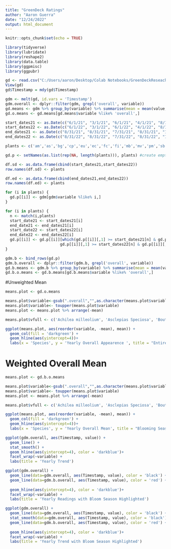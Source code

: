 ---
title: "GreenDeck Ratings"
author: "Aaron Guerra"
date: "12/24/2022"
output: html_document
---

```{r setup, include=FALSE}
knitr::opts_chunk$set(echo = TRUE)
```

```{r}
library(tidyverse)
library(lubridate)
library(reshape2)
library(data.table)
library(ggpmisc)
library(ggpubr)
```

```{r}
gd <- read.csv("C:/Users/aaron/Desktop/Colab Notebooks/GreenDeckReseach_dailymeans.csv")
View(gd)
gd$Timestamp = mdy(gd$Timestamp)

```

```{r}
gdm <- melt(gd, id.vars = 'Timestamp')
gdm.overall <- dplyr::filter(gdm, grepl('overall', variable))
gd.means <- gdm %>% group_by(variable) %>% summarise(mean = mean(value,na.rm = TRUE))
gd.o.means <- gd.means[gd.means$variable %like% 'overall',]
```

```{r}
start_dates21 <- as.Date(c("6/1/21", "3/1/21", "6/1/21", "4/1/21", "8/1/21", "2/1/21", "1/1/21", "6/1/21", "3/1/21", "5/1/21", "6/1/21", "2/1/21"), "%m/%d/%y")
start_dates22 <- as.Date(c("6/1/22", "3/1/22", "6/1/22", "4/1/22", "8/1/22", "2/1/22", "1/1/22", "6/1/22", "3/1/22", "5/1/22", "6/1/22", "2/1/22"), "%m/%d/%y")
end_dates21 <- as.Date(c("8/31/21", "8/31/21", "7/31/21", "8/31/21", "10/31/21", "4/30/21", "12/31/21", "7/31/21", "5/31/21", "7/31/21", "7/31/21", "9/30/21"), "%m/%d/%y")
end_dates22 <- as.Date(c("8/31/22", "8/31/22", "7/31/22", "8/31/22", "10/31/22", "4/30/22", "12/31/22", "7/31/22", "5/31/22", "7/31/22", "7/31/22", "9/30/22"), "%m/%d/%y")

plants <- c('am','as','bg','cp','eu','ec','fc','fi','mb','mv','pm','sb') #TODO: MAKE ALL VARIABLE NAMES UNIQUE IN ORIGINAL DOCUMENT

gd.p <- setNames(as.list(rep(NA, length(plants))), plants) #create empty df with keys = plant names

df.sd <- as.data.frame(cbind(start_dates21,start_dates22))
row.names(df.sd) <- plants

df.ed <- as.data.frame(cbind(end_dates21,end_dates22))
row.names(df.ed) <- plants

for (i in plants) {
  gd.p[[i]] <- gdm[gdm$variable %like% i,]
}

for (i in plants) {
  n <- match(i,plants)
  start_date21 <- start_dates21[i]
  end_date21 <- end_dates21[i]
  start_date22 <- start_dates22[i]
  end_date22 <- end_dates22[i]
  gd.p[[i]] <- gd.p[[i]][which(gd.p[[i]][,1] >= start_dates21[n] & gd.p[[i]][,1] <= end_dates21[n] |
                        gd.p[[i]][,1] >= start_dates22[n] & gd.p[[i]][,1] <= end_dates22[n]  ), ]
}

gdm.b <- bind_rows(gd.p)
gdm.b.overall <- dplyr::filter(gdm.b, grepl('overall', variable))
gd.b.means <- gdm.b %>% group_by(variable) %>% summarise(mean = mean(value,na.rm = TRUE))
gd.b.o.means <- gd.b.means[gd.b.means$variable %like% 'overall',]
```

#Unweighted Mean
```{r}
means.plot <- gd.o.means

means.plot$variable<-gsub(".overall","",as.character(means.plot$variable)) #repalace .overal w/ nothing
means.plot$variable<- toupper(means.plot$variable)
means.plot <- means.plot %>% arrange(-mean)

means.plot$vfull <- c('Achilea milleolium', 'Asclepias Speciosa', 'Bouteloua gracilis', 'Carex pansa', 'Eschscholzia californica', 'Eriogonum umbellatum', 'Festuca  californica', 'Festuca idahoensis', 'Mimulus bifidus', 'Monardella villosa', 'Penstomon "Margarita BOP"', 'Sisyrinchium bellum')

ggplot(means.plot, aes(reorder(variable, -mean), mean)) +
  geom_col(fill = 'darkgreen') +
  geom_hline(aes(yintercept=4))+
  labs(x = 'Species', y = 'Yearly Overall Appearence ', title = "Entire Year Overall Appearence Means")

```
# Weighted Overall Mean
```{r}
means.plot <- gd.b.o.means

means.plot$variable<-gsub(".overall","",as.character(means.plot$variable)) #repalace .overal w/ nothing
means.plot$variable<- toupper(means.plot$variable)
means.plot <- means.plot %>% arrange(-mean)

means.plot$vfull <- c('Achilea milleolium', 'Asclepias Speciosa', 'Bouteloua gracilis', 'Carex pansa', 'Eschscholzia californica', 'Eriogonum umbellatum', 'Festuca  californica', 'Festuca idahoensis', 'Mimulus bifidus', 'Monardella villosa', 'Penstomon "Margarita BOP"', 'Sisyrinchium bellum')

ggplot(means.plot, aes(reorder(variable, -mean), mean)) +
  geom_col(fill = 'darkgreen') +
  geom_hline(aes(yintercept=4))+
  labs(x = 'Species', y = 'Yearly Overall Mean', title = "Blooming Season Overall Appearence Means")

```


```{r}
ggplot(gdm.overall, aes(Timestamp, value)) +
  geom_line() +
  stat_smooth() +
  geom_hline(aes(yintercept=4), color = 'darkblue')+
  facet_wrap(~variable) +
  labs(title = 'Yearly Trend')
```


```{r}
ggplot(gdm.overall) +
  geom_line(data=gdm.overall, aes(Timestamp, value), color = 'black') +
  geom_line(data=gdm.b.overall, aes(Timestamp, value), color = 'red') +
  
  geom_hline(aes(yintercept=4), color = 'darkblue')+
  facet_wrap(~variable) +
  labs(title = 'Yearly Readings with Bloom Season Highlighted')
```

```{r}
ggplot(gdm.overall) +
  geom_line(data=gdm.overall, aes(Timestamp, value), color = 'black') +
  stat_smooth(data=gdm.overall, aes(Timestamp, value), color = 'black') +
  geom_line(data=gdm.b.overall, aes(Timestamp, value), color = 'red') +
  
  geom_hline(aes(yintercept=4), color = 'darkblue')+
  facet_wrap(~variable) +
  labs(title = 'Yearly Trend with Bloom Season Highlighted')
```


